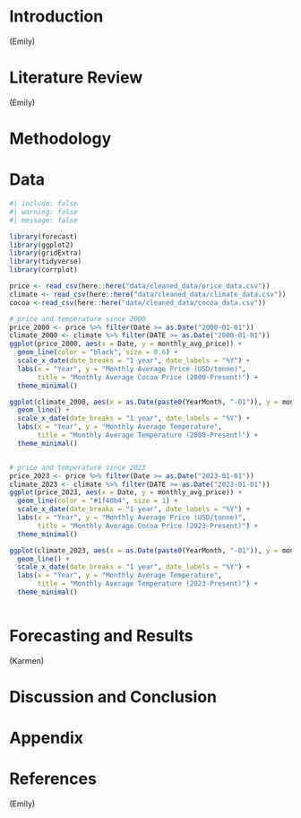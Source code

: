 # Introduction
(Emily)

# Literature Review
(Emily)

# Methodology


# Data


```r
#| include: false
#| warning: false
#| message: false

library(forecast)
library(ggplot2)
library(gridExtra)
library(tidyverse)
library(corrplot)

price <- read_csv(here::here("data/cleaned_data/price_data.csv"))
climate <- read_csv(here::here("data/cleaned_data/climate_data.csv"))
cocoa <-read_csv(here::here("data/cleaned_data/cocoa_data.csv"))
```

```r
# price and temperature since 2000
price_2000 <- price %>% filter(Date >= as.Date("2000-01-01"))
climate_2000 <- climate %>% filter(DATE >= as.Date("2000-01-01"))
ggplot(price_2000, aes(x = Date, y = monthly_avg_price)) + 
  geom_line(color = "black", size = 0.6) +  
  scale_x_date(date_breaks = "1 year", date_labels = "%Y") + 
  labs(x = "Year", y = "Monthly Average Price (USD/tonne)", 
       title = "Monthly Average Cocoa Price (2000-Present)") + 
  theme_minimal()

ggplot(climate_2000, aes(x = as.Date(paste0(YearMonth, "-01")), y = monthly_avg_temp)) +
  geom_line() +
  scale_x_date(date_breaks = "1 year", date_labels = "%Y") +
  labs(x = "Year", y = "Monthly Average Temperature", 
       title = "Monthly Average Temperature (2000-Present)") +
  theme_minimal()


# price and temperature since 2023
price_2023 <- price %>% filter(Date >= as.Date("2023-01-01"))
climate_2023 <- climate %>% filter(DATE >= as.Date("2023-01-01"))
ggplot(price_2023, aes(x = Date, y = monthly_avg_price)) + 
  geom_line(color = "#1f40b4", size = 1) +  
  scale_x_date(date_breaks = "1 year", date_labels = "%Y") + 
  labs(x = "Year", y = "Monthly Average Price (USD/tonne)", 
       title = "Monthly Average Cocoa Price (2023-Present)") + 
  theme_minimal()

ggplot(climate_2023, aes(x = as.Date(paste0(YearMonth, "-01")), y = monthly_avg_temp)) +
  geom_line() +
  scale_x_date(date_breaks = "1 year", date_labels = "%Y") +
  labs(x = "Year", y = "Monthly Average Temperature", 
       title = "Monthly Average Temperature (2023-Present)") +
  theme_minimal()

```
```r

```



# Forecasting and Results
(Karmen)

# Discussion and Conclusion


# Appendix


# References
(Emily)
